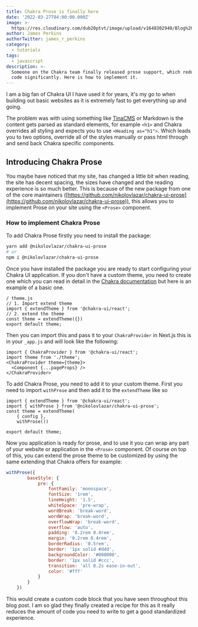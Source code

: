 ```yaml
---
title: Chakra Prose is finally here
date: '2022-03-27T04:00:00.000Z'
image: >-
  https://res.cloudinary.com/dub20ptvt/image/upload/v1648302940/Blog%20Posts/chakra-prose_jwbyum.png
author: James Perkins
authorTwitter: james_r_perkins
category:
  - tutorials
tags:
  - javascript
description: >-
  Someone on the Chakra team finally released prose support, which reduced my
  code significantly. Here is how to implement it.
---
```


I am a big fan of Chakra UI I have used it for years, it's my go to when building out basic websites as it is extremely fast to get everything up and going.&#x20;

The problem was with using something like [TinaCMS](https://tina.io "TinaCMS") or Markdown is the content gets parsed as standard elements, for example `<h1>` and Chakra overrides all styling and expects you to use `<Heading as="h1">`. Which leads you to two options, override all of the styles manually or pass html through and send back Chakra specific components.&#x20;

## Introducing Chakra Prose

You maybe have noticed that my site, has changed a little bit when reading, the site has decent spacing, the sizes have changed and the reading experience is so much better. This is because of the new package from one of the core maintainers ([https://github.com/nikolovlazar/chakra-ui-prose](https://github.com/nikolovlazar/chakra-ui-prose)), this allows you to implement Prose on your site using the `<Prose>` component.


<newsletter/>




### How to implement Chakra Prose

To add Chakra Prose firstly you need to install the package:

```bash
yarn add @nikolovlazar/chakra-ui-prose
# or
npm i @nikolovlazar/chakra-ui-prose
```

Once you have installed the package you are ready to start configuring your Chakra UI application. If you don't have a custom theme, you need to create one which you can read in detail in the [Chakra documentation](https://chakra-ui.com/docs/styled-system/theming/customize-theme "Chakra Documentation") but here is an example of a basic one.

```
/ theme.js
// 1. Import extend theme
import { extendTheme } from '@chakra-ui/react';
// 2. extend the theme
const theme = extendTheme({})
export default theme;
```

Then you can import this and pass it to your `ChakraProvider` in Next.js this is in your `_app.js` and will look like the following:


```
import { ChakraProvider } from '@chakra-ui/react';
import theme from './theme';
<ChakraProvider theme={theme}>
  <Component {...pageProps} />
</ChakraProvider>
```

To add Chakra Prose, you need to add it to your custom theme. First you need to import  `withProse` and then add it to the `extendTheme` like so

```
import { extendTheme } from '@chakra-ui/react';
import { withProse } from '@nikolovlazar/chakra-ui-prose';
const theme = extendTheme(
    { config },
    withProse())
    
export default theme;
```

Now you application is ready for prose, and to use it you can wrap any part of your website or application in the `<Prose>` component. Of course on top of this, you can extend the prose theme to be customized by using the same extending that Chakra offers for example:

```javascript
withProse({
        baseStyle: {
            pre: {
                fontFamily: 'monospace',
                fontSize: '1rem',
                lineHeight: '1.5',
                whiteSpace: 'pre-wrap',
                wordBreak: 'break-word',
                wordWrap: 'break-word',
                overflowWrap: 'break-word',
                overflow: 'auto',
                padding: '0.2rem 0.4rem',
                margin: '0.2rem 0.4rem',
                borderRadius: '0.5rem',
                border: '1px solid #ddd',
                backgroundColor: '#000000',
                border: '1px solid #ccc',
                transition: 'all 0.2s ease-in-out',
                color: '#fff'
            }
        }
    })
```


This would create a custom code block that you have seen throughout this blog post. I am so glad they finally created a recipe for this as it really reduces the amount of code you need to write to get a good standardized experience.
